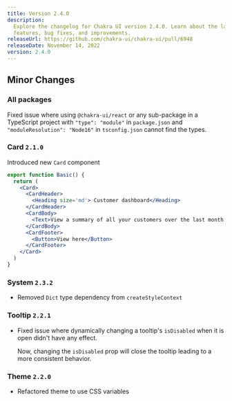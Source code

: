 ```yaml
---
title: Version 2.4.0
description:
  Explore the changelog for Chakra UI version 2.4.0. Learn about the latest
  features, bug fixes, and improvements.
releaseUrl: https://github.com/chakra-ui/chakra-ui/pull/6948
releaseDate: November 14, 2022
version: 2.4.0
---
```


## Minor Changes

### All packages

Fixed issue where using `@chakra-ui/react` or any sub-package in a TypeScript
project with `"type": "module"` in `package.json` and
`"moduleResolution": "Node16"` in `tsconfig.json` cannot find the types.

### Card `2.1.0`

Introduced new `Card` component

```jsx live=false
export function Basic() {
  return (
    <Card>
      <CardHeader>
        <Heading size='md'> Customer dashboard</Heading>
      </CardHeader>
      <CardBody>
        <Text>View a summary of all your customers over the last month.</Text>
      </CardBody>
      <CardFooter>
        <Button>View here</Button>
      </CardFooter>
    </Card>
  )
}
```

### System `2.3.2`

- Removed `Dict` type dependency from `createStyleContext`

### Tooltip `2.2.1`

- Fixed issue where dynamically changing a tooltip's `isDisabled` when it is
  open didn't have any effect.

  Now, changing the `isDisabled` prop will close the tooltip leading to a more
  consistent behavior.

### Theme `2.2.0`

- Refactored theme to use CSS variables
